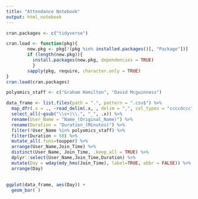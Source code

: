 ```yaml
---
title: "Attendance Notebook"
output: html_notebook
---
```




```r
cran.packages <- c("tidyverse")

cran.load <- function(pkg){
        new.pkg <- pkg[!(pkg %in% installed.packages()[, "Package"])]
        if (length(new.pkg)){
          install.packages(new.pkg, dependencies = TRUE)
          }
        sapply(pkg, require, character.only = TRUE)
}
cran.load(cran.packages)
```

```r
polyomics_staff <- c("Graham Hamilton", "David Mcguinness")

data_frame <- list.files(path = ".", pattern = ".csv$") %>%
  map_dfr(.x = ., ~read_delim(.x, , delim = ",", col_types = "ccccdccc")) %>%
  select_all(~gsub("\\s+|\\.", "_", .x)) %>%
  rename(User_Name = "Name_(Original_Name)") %>%
  rename(Duration = "Duration_(Minutes)") %>%
  filter(!User_Name %in% polyomics_staff) %>%
  filter(Duration > 50) %>%
  mutate_all(.funs=toupper) %>%
  arrange(User_Name,Join_Time) %>%
  distinct(User_Name, Join_Time, .keep_all = TRUE) %>%
  dplyr::select(User_Name,Join_Time,Duration) %>%
  mutate(Day = wday(mdy_hms(Join_Time), label=TRUE, abbr = FALSE)) %>%
  arrange(Day)
  
    
ggplot(data_frame, aes(Day)) +
  geom_bar( )


```

